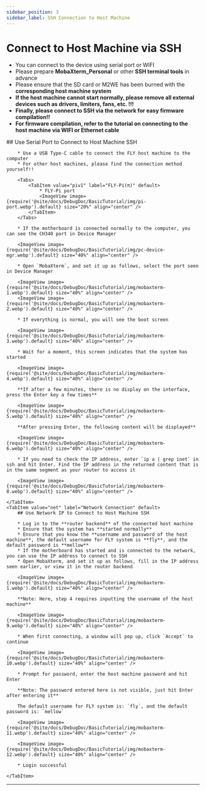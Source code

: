 ```yaml
---
sidebar_position: 3
sidebar_label: SSH Connection to Host Machine
---
```


# Connect to Host Machine via SSH


* You can connect to the device using serial port or WIFI
* Please prepare **MobaXterm_Personal** or other **SSH terminal tools** in advance
* Please ensure that the SD card or M2WE has been burned with the **corresponding host machine system**
* **If the host machine cannot start normally, please remove all external devices such as drivers, limiters, fans, etc. !!!**
* **Finally, please connect to SSH via the network for easy firmware compilation!!**
* **For firmware compilation, refer to the tutorial on connecting to the host machine via WIFI or Ethernet cable**

<Tabs>
    <TabItem value="serial" label="Serial Connection" default>
        ## Use Serial Port to Connect to Host Machine SSH

        * Use a USB Type-C cable to connect the FLY host machine to the computer
        * For other host machines, please find the connection method yourself!!

        <Tabs>
            <TabItem value="piv1" label="FLY-Pi(π)" default>
                * FLY-Pi port
                <ImageView image={require('@site/docs/DebugDoc/BasicTutorial/img/pi-port.webp').default} size="20%" align="center" />
            </TabItem>
        </Tabs>

        * If the motherboard is connected normally to the computer, you can see the CH340 port in Device Manager

        <ImageView image={require('@site/docs/DebugDoc/BasicTutorial/img/pc-device-mgr.webp').default} size="40%" align="center" />

        * Open `MobaXterm`, and set it up as follows, select the port seen in Device Manager

        <ImageView image={require('@site/docs/DebugDoc/BasicTutorial/img/mobaxterm-1.webp').default} size="40%" align="center" />
        <ImageView image={require('@site/docs/DebugDoc/BasicTutorial/img/mobaxterm-2.webp').default} size="40%" align="center" />

        * If everything is normal, you will see the boot screen

        <ImageView image={require('@site/docs/DebugDoc/BasicTutorial/img/mobaxterm-3.webp').default} size="40%" align="center" />

        * Wait for a moment, this screen indicates that the system has started

        <ImageView image={require('@site/docs/DebugDoc/BasicTutorial/img/mobaxterm-4.webp').default} size="40%" align="center" />

        **If after a few minutes, there is no display on the interface, press the Enter key a few times**

        <ImageView image={require('@site/docs/DebugDoc/BasicTutorial/img/mobaxterm-5.webp').default} size="40%" align="center" />

        **After pressing Enter, the following content will be displayed**

        <ImageView image={require('@site/docs/DebugDoc/BasicTutorial/img/mobaxterm-6.webp').default} size="40%" align="center" />

        * If you need to check the IP address, enter `ip a | grep inet` in ssh and hit Enter. Find the IP address in the returned content that is in the same segment as your router to access it

        <ImageView image={require('@site/docs/DebugDoc/BasicTutorial/img/mobaxterm-8.webp').default} size="40%" align="center" />

    </TabItem>
    <TabItem value="net" label="Network Connection" default>
        ## Use Network IP to Connect to Host Machine SSH

        * Log in to the **router backend** of the connected host machine
        * Ensure that the system has **started normally**
        * Ensure that you know the **username and password of the host machine**, the default username for FLY system is **fly**, and the default password is **mellow**
        * If the motherboard has started and is connected to the network, you can use the IP address to connect to SSH
        * Open MobaXterm, and set it up as follows, fill in the IP address seen earlier, or view it in the router backend

        <ImageView image={require('@site/docs/DebugDoc/BasicTutorial/img/mobaxterm-1.webp').default} size="40%" align="center" />

        **Note: Here, step 4 requires inputting the username of the host machine**

        <ImageView image={require('@site/docs/DebugDoc/BasicTutorial/img/mobaxterm-9.webp').default} size="40%" align="center" />

        * When first connecting, a window will pop up, click `Accept` to continue

        <ImageView image={require('@site/docs/DebugDoc/BasicTutorial/img/mobaxterm-10.webp').default} size="40%" align="center" />

        * Prompt for password, enter the host machine password and hit Enter

        **Note: The password entered here is not visible, just hit Enter after entering it**

        The default username for FLY system is: `fly`, and the default password is: `mellow`

        <ImageView image={require('@site/docs/DebugDoc/BasicTutorial/img/mobaxterm-11.webp').default} size="40%" align="center" />

        <ImageView image={require('@site/docs/DebugDoc/BasicTutorial/img/mobaxterm-12.webp').default} size="40%" align="center" />

        * Login successful

    </TabItem>
</Tabs>

----